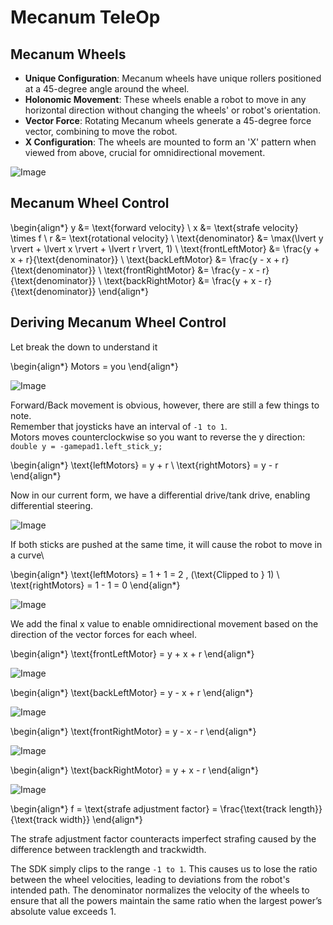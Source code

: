 # Mecanum TeleOp

## Mecanum Wheels

- **Unique Configuration**: Mecanum wheels have unique rollers positioned at a 45-degree angle around the wheel.
- **Holonomic Movement**: These wheels enable a robot to move in any horizontal direction without changing the wheels' or robot's orientation.
- **Vector Force**: Rotating Mecanum wheels generate a 45-degree force vector, combining to move the robot.
- **X Configuration**: The wheels are mounted to form an 'X' pattern when viewed from above, crucial for omnidirectional movement.

![Image](/assets/mecanumDirections.png)

## Mecanum Wheel Control

\begin{align*}
y &= \text{forward velocity} \\
x &= \text{strafe velocity} \times f \\
r &= \text{rotational velocity} \\
\text{denominator} &= \max(\lvert y \rvert + \lvert x \rvert + \lvert r \rvert, 1) \\
\text{frontLeftMotor} &= \frac{y + x + r}{\text{denominator}} \\
\text{backLeftMotor} &= \frac{y - x + r}{\text{denominator}} \\
\text{frontRightMotor} &= \frac{y - x - r}{\text{denominator}} \\
\text{backRightMotor} &= \frac{y + x - r}{\text{denominator}}
\end{align*}

## Deriving Mecanum Wheel Control

Let break the down to understand it

\begin{align*}
Motors = you
\end{align*}

![Image](/assets/forward_backward.png)

Forward/Back movement is obvious, however, there are still a few things to note.\
Remember that joysticks have an interval of `-1 to 1`.\
Motors moves counterclockwise so you want to reverse the y direction:\
`double y = -gamepad1.left_stick_y;`

\begin{align*}
\text{leftMotors} = y + r \\
\text{rightMotors} = y - r
\end{align*}

Now in our current form, we have a differential drive/tank drive, enabling differential steering.

![Image](/assets/rotation.png)

If both sticks are pushed at the same time, it will cause the robot to move in a curve\

\begin{align*}
\text{leftMotors} = 1 + 1 = 2 \, (\text{Clipped to } 1) \\
\text{rightMotors} = 1 - 1 = 0
\end{align*}

![Image](/assets/curve.png)

We add the final x value to enable omnidirectional movement based on the direction of the vector forces for each wheel.

\begin{align*}
\text{frontLeftMotor} = y + x + r
\end{align*}

![Image](/assets/FL.png)

\begin{align*}
\text{backLeftMotor} = y - x + r
\end{align*}

![Image](/assets/BL.png)

\begin{align*}
\text{frontRightMotor} = y - x - r
\end{align*}

![Image](/assets/FR.png)

\begin{align*}
\text{backRightMotor} = y + x - r
\end{align*}

![Image](/assets/BR.png)

\begin{align*}
f = \text{strafe adjustment factor} = \frac{\text{track length}}{\text{track width}}
\end{align*}

The strafe adjustment factor counteracts imperfect strafing caused by the difference between tracklength and trackwidth.

The SDK simply clips to the range `-1 to 1`. This causes us to lose the ratio between the wheel velocities, leading to deviations from the robot's intended path. The denominator normalizes the velocity of the wheels to ensure that all the powers maintain the same ratio when the largest power’s absolute value exceeds 1.
